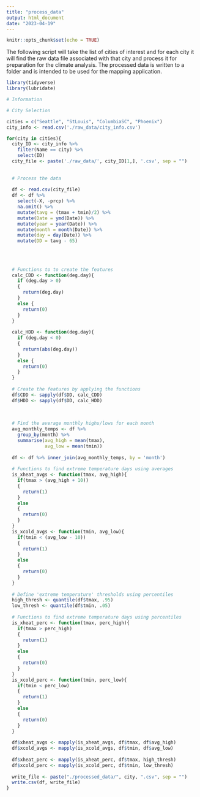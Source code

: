 ---
title: "process_data"
output: html_document
date: "2023-04-19"
---

```{r setup, include=FALSE}
knitr::opts_chunk$set(echo = TRUE)
```

The following script will take the list of cities of interest and for each city it will find the raw data file associated with that city and process it for preparation for the climate analysis. The processed data is written to a folder and is intended to be used for the mapping application. 

```{r}
library(tidyverse)
library(lubridate)

# Information

# City Selection

cities = c("Seattle", "StLouis", "ColumbiaSC", "Phoenix")
city_info <- read.csv('./raw_data/city_info.csv')

for(city in cities){
  city_ID <- city_info %>% 
    filter(Name == city) %>%
    select(ID)
  city_file <- paste('./raw_data/', city_ID[1,], '.csv', sep = "")
  
  
  # Process the data
  
  df <- read.csv(city_file)
  df <- df %>%
    select(-X, -prcp) %>%
    na.omit() %>% 
    mutate(tavg = (tmax + tmin)/2) %>%
    mutate(Date = ymd(Date)) %>%
    mutate(year = year(Date)) %>%
    mutate(month = month(Date)) %>%
    mutate(day = day(Date)) %>%
    mutate(DD = tavg - 65)
  
  
  
  
  # Functions to to create the features
  calc_CDD <- function(deg.day){
    if (deg.day > 0)
    {
      return(deg.day)
    }
    else {
      return(0)
    }
  }
  
  calc_HDD <- function(deg.day){
    if (deg.day < 0)
    {
      return(abs(deg.day))
    }
    else {
      return(0)
    }
  }
  
  # Create the features by applying the functions
  df$CDD <- sapply(df$DD, calc_CDD)
  df$HDD <- sapply(df$DD, calc_HDD)
  
  
  
  # Find the average monthly highs/lows for each month
  avg_monthly_temps <- df %>% 
    group_by(month) %>% 
    summarise(avg_high = mean(tmax),
              avg_low = mean(tmin))
  
  df <- df %>% inner_join(avg_monthly_temps, by = 'month')
  
  # Functions to find extreme temperature days using averages
  is_xheat_avgs <- function(tmax, avg_high){
    if(tmax > (avg_high + 10))
    {
      return(1)
    }
    else
    {
      return(0)
    }
  }
  is_xcold_avgs <- function(tmin, avg_low){
    if(tmin < (avg_low - 10))
    {
      return(1)
    }
    else
    {
      return(0)
    }
  }
  
  # Define 'extreme temperature' thresholds using percentiles
  high_thresh <- quantile(df$tmax, .95)
  low_thresh <- quantile(df$tmin, .05)
  
  # Functions to find extreme temperature days using percentiles
  is_xheat_perc <- function(tmax, perc_high){
    if(tmax > perc_high)
    {
      return(1)
    }
    else
    {
      return(0)
    }
  }
  is_xcold_perc <- function(tmin, perc_low){
    if(tmin < perc_low)
    {
      return(1)
    }
    else
    {
      return(0)
    }
  }
  
  df$xheat_avgs <- mapply(is_xheat_avgs, df$tmax, df$avg_high)
  df$xcold_avgs <- mapply(is_xcold_avgs, df$tmin, df$avg_low)
  
  df$xheat_perc <- mapply(is_xheat_perc, df$tmax, high_thresh)
  df$xcold_perc <- mapply(is_xcold_perc, df$tmin, low_thresh)
  
  write_file <- paste("./processed_data/", city, ".csv", sep = "")
  write.csv(df, write_file)
}
```


